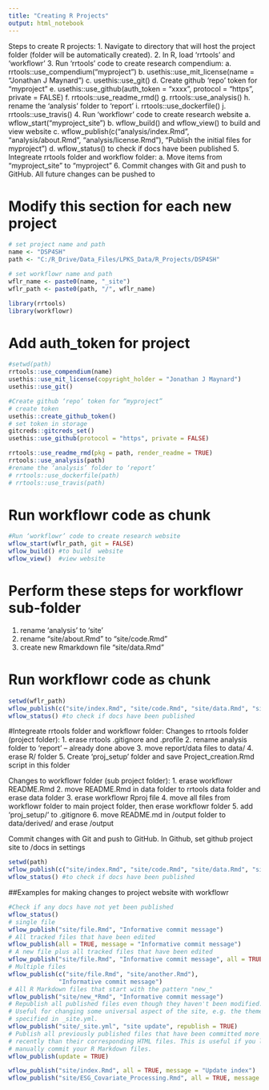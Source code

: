 ```yaml
---
title: "Creating R Projects"
output: html_notebook
---
```


Steps to create R projects:
1.	Navigate to directory that will host the project folder (folder will be automatically created).
2.	In R, load ‘rrtools’ and ‘workflowr’
3.	Run ‘rrtools’ code to create research compendium:
a.	rrtools::use_compendium("myproject ")
b.	usethis::use_mit_license(name = "Jonathan J Maynard")
c.	usethis::use_git()
d.	Create github ‘repo’ token for “myproject”
e.	usethis::use_github(auth_token = "xxxx", protocol = "https", private = FALSE)
f.	rrtools::use_readme_rmd()
g.	rrtools::use_analysis()
h.	rename the ‘analysis’ folder to ‘report’
i.	rrtools::use_dockerfile()
j.	rrtools::use_travis()
4.	Run ‘workflowr’ code to create research website
a.	wflow_start("myproject_site")
b.	wflow_build() and wflow_view() to build and view website
c.	wflow_publish(c("analysis/index.Rmd", "analysis/about.Rmd", "analysis/license.Rmd"), "Publish the initial files for myproject")
d.	wflow_status() to check if docs have been published
5.	Integreate rrtools folder and workflow folder:
a.	Move items from "myproject_site" to "myproject "
6.	Commit changes with Git and push to GitHub. All future changes can be pushed to

# Modify this section for each new project
```r
# set project name and path
name <- "DSP4SH"
path <- "C:/R_Drive/Data_Files/LPKS_Data/R_Projects/DSP4SH"
```

```r
# set workflowr name and path
wflr_name <- paste0(name, "_site")
wflr_path <- paste0(path, "/", wflr_name)
```

```r
library(rrtools)
library(workflowr)
```

# Add auth_token for project

```r
#setwd(path)
rrtools::use_compendium(name)
usethis::use_mit_license(copyright_holder = "Jonathan J Maynard")
usethis::use_git()

#Create github ‘repo’ token for “myproject”
# create token
usethis::create_github_token()
# set token in storage
gitcreds::gitcreds_set()
usethis::use_github(protocol = "https", private = FALSE)

rrtools::use_readme_rmd(pkg = path, render_readme = TRUE)
rrtools::use_analysis(path)
#rename the ‘analysis’ folder to ‘report’
# rrtools::use_dockerfile(path)
# rrtools::use_travis(path)
```

# Run workflowr code as chunk
```r
#Run ‘workflowr’ code to create research website
wflow_start(wflr_path, git = FALSE)
wflow_build() #to build  website
wflow_view()  #view website
```

# Perform these steps for workflowr sub-folder
  1. rename 'analysis' to 'site'
  2. rename "site/about.Rmd" to "site/code.Rmd"
  2. create new Rmarkdown file "site/data.Rmd"

# Run workflowr code as chunk
```r
setwd(wflr_path)
wflow_publish(c("site/index.Rmd", "site/code.Rmd", "site/data.Rmd", "site/license.Rmd"), "Publish the initial files for myproject")
wflow_status() #to check if docs have been published
```

#Integreate rrtools folder and workflowr folder:
Changes to rrtools folder (project folder):
  1. erase rrtools .gitignore and .profile
  2. rename analysis folder to 'report' -- already done above
  3. move report/data files to data/
  4. erase R/ folder
  5. Create 'proj_setup' folder and save Project_creation.Rmd script in this folder


Changes to workflowr folder (sub project folder):
  1. erase workflowr README.Rmd
  2. move README.Rmd in data folder to rrtools data folder and erase data folder
  3. erase workflowr Rproj file
  4. move all files from workflowr folder to main project folder, then erase workflowr folder
  5. add 'proj_setup/' to .gitignore
  6. move README.md in /output folder to data/derived/ and erase /output 
  
Commit changes with Git and push to GitHub.
In Github, set github project site to /docs in settings



```r
setwd(path)
wflow_publish(c("site/index.Rmd", "site/code.Rmd", "site/data.Rmd", "site/license.Rmd"), "Publish the initial files for myproject")
wflow_status() #to check if docs have been published
```


##Examples for making changes to project website with workflowr
```r
#Check if any docs have not yet been published
wflow_status() 
# single file
wflow_publish("site/file.Rmd", "Informative commit message")
# All tracked files that have been edited
wflow_publish(all = TRUE, message = "Informative commit message")
# A new file plus all tracked files that have been edited
wflow_publish("site/file.Rmd", "Informative commit message", all = TRUE)
# Multiple files
wflow_publish(c("site/file.Rmd", "site/another.Rmd"),
              "Informative commit message")
# All R Markdown files that start with the pattern "new_"
wflow_publish("site/new_*Rmd", "Informative commit message")
# Republish all published files even though they haven't been modified.
# Useful for changing some universal aspect of the site, e.g. the theme
# specified in _site.yml.
wflow_publish("site/_site.yml", "site update", republish = TRUE)
# Publish all previously published files that have been committed more
# recently than their corresponding HTML files. This is useful if you like to
# manually commit your R Markdown files.
wflow_publish(update = TRUE)

wflow_publish("site/index.Rmd", all = TRUE, message = "Update index")
wflow_publish("site/ESG_Covariate_Processing.Rmd", all = TRUE, message = "Update ESG covariate processing")
```

